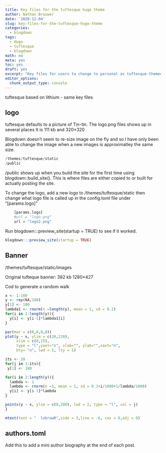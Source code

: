 ```yaml
---
title: Key files for the tuftesque hugo theme
author: Nathan Brouwer
date: '2020-12-04'
slug: key-files-for-the-tuftesque-hugo-theme
categories:
  - blogdown
tags:
  - Hugo
  - tuftesque
  - blogdown
math: no
meta: yes
toc: yes
draft: yes
excerpt: "Key files for users to change to personal as tuftesque-themed blogdown site"
editor_options: 
  chunk_output_type: console
---
```



<!--more-->

tuftesque based on lithium - same key files

## logo

tuftesque defaults to a picture of Tin-tin.
The logo.png files shows up in several places
It is 111 kb and 320×320

Blogdown doesn't seem to re-size image on the fly and so I have only been able to change the image when a new images is approximatley the same size.

```r
/themes/tuftesque/static
/public
```



/public shows up when you build the site for the first time using blogdown::build_site().  This is where files are either copied to or built for actually posting the site.

To change the logo, add a new logo to /themes/tuftesque/static then change what logo file is called up in the config.toml file under "[params.logo]"

```r
    [params.logo]
    #url = "logo.png"
    url = "logo2.png"
```


Run blogdown:::preview_site(startup = TRUE) to see if it worked.
```r
blogdown:::preview_site(startup = TRUE)
```

##  Banner

/themes/tuftesque/static/images

Original tufteque banner:
382 kb
1280×427

Cod to generate a random walk

```r
x <- 1:100
y <- rep(NA,100)
y[1] <- 100
lambda1 <- rnorm(n =length(y), mean = 1, sd = 0.2)
for(i in 2:length(y)){
  y[i] <- y[i-1]*lambda1[i]
}

par(mar = c(0,0,0,0))
plot(y ~ x, ylim = c(20,220),
     xlim = c(0,15),
     type = "l",yaxt="n", xlab="", ylab="",xaxt="n", 
     bty= "n", lwd = 5, lty = 1)

its <- 20
for(j in 1:its){
 y[1] <- 100

for(i in 2:length(y)){
  lambda <- 1
  lambda <- rnorm(n =1, mean = 1, sd = 0.1+i/1000+1/lambda/1000)
  y[i] <- y[i-1]*lambda
}

points(y ~ x, ylim = c(0,200), lwd = 2, type = "l", col = j) 
}

mtext(text = "  lobrowR",side = 3,line = -6, cex = 8,adj = 0)

```


## authors.toml

Add this to add a mini author biography at the end of each post.




